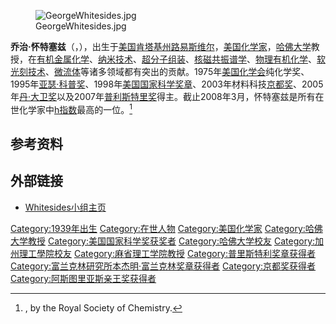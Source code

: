 [[File:GeorgeWhitesides.jpg|thumb]]  

'''乔治·怀特塞兹'''（{{lang-en|'''George M. Whitesides'''}}，{{bd|1939年|8月3日}}），出生于[[美国|美国]][[肯塔基州|肯塔基州]][[路易斯维尔|路易斯维尔]]，[[美国|美国]][[化学家|化学家]]，[[哈佛大学|哈佛大学]]教授，在[[有机金属化学|有机金属化学]]、[[纳米技术|纳米技术]]、[[超分子组装|超分子组装]]、[[核磁共振谱学|核磁共振谱学]]、[[物理有机化学|物理有机化学]]、[[軟微影技術|软光刻技术]]、[[微流体|微流体]]等诸多领域都有突出的贡献。1975年[[美国化学会|美国化学会]]纯化学奖、1995年[[亚瑟·科普奖|亚瑟·科普奖]]、1998年[[美国国家科学奖章|美国国家科学奖章]]、2003年材料科技[[京都奖|京都奖]]、2005年[[丹·大卫奖|丹·大卫奖]]以及2007年[[普利斯特里奖|普利斯特里奖]]得主。截止2008年3月，怀特塞兹是所有在世化学家中[[h指数|h指数]]最高的一位。<ref>{{PDF|[http://www.rsc.org/images/H-index%20ranking%20of%20living%20chemists(Feb%2009)_tcm18-85867.pdf H index ranking of living chemists]|82.8 KB}}, by the Royal Society of Chemistry.</ref>

==参考资料==
{{reflist}}

==外部链接==
*[http://gmwgroup.harvard.edu Whitesides小组主页] {{Wayback|url=http://gmwgroup.harvard.edu/ |date=20110316035333 }}

{{京都奖获得者|advanced-technology}}
{{Winners of the National Medal of Science|chemistry}}
{{普里斯特利奖章获得者}}
{{阿斯图里亚斯亲王奖获得者|technical-scientific-research}}
{{富兰克林研究所本杰明·富兰克林奖章获得者}}

{{Authority control}}
{{DEFAULTSORT:Whitesides, George}}
[[Category:1939年出生|Category:1939年出生]]
[[Category:在世人物|Category:在世人物]]
[[Category:美国化学家|Category:美国化学家]]
[[Category:哈佛大学教授|Category:哈佛大学教授]]
[[Category:美国国家科学奖获奖者|Category:美国国家科学奖获奖者]]
[[Category:哈佛大学校友|Category:哈佛大学校友]]
[[Category:加州理工學院校友|Category:加州理工學院校友]]
[[Category:麻省理工学院教授|Category:麻省理工学院教授]]
[[Category:普里斯特利奖章获得者|Category:普里斯特利奖章获得者]]
[[Category:富兰克林研究所本杰明·富兰克林奖章获得者|Category:富兰克林研究所本杰明·富兰克林奖章获得者]]
[[Category:京都奖获得者|Category:京都奖获得者]]
[[Category:阿斯图里亚斯亲王奖获得者|Category:阿斯图里亚斯亲王奖获得者]]